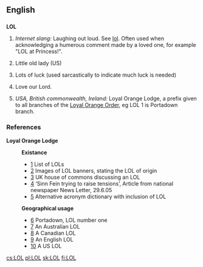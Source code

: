 ==English==

==={{Initialism}}===
{{wikipedia}}
'''LOL'''

# ''Internet slang:'' Laughing out loud.  See [[lol]].  Often used when acknowledging a humerous comment made by a loved one, for example "LOL at Princess!".
# {{rfv-sense}} Little old lady (US) <!--Um, where in US is this used? -->
# {{rfv-sense}} Lots of luck (used sarcastically to indicate much luck is needed)
# {{rfv-sense}} Love our Lord.
# ''USA, British commonwealth, Ireland:'' Loyal Orange Lodge, a prefix given to all branches of the [[Orange Order|Loyal Orange Order]], eg LOL 1 is Portadown branch.

===References===
'''Loyal Orange Lodge'''
:'''Existance'''
:*[http://www.newtownardsorange.org.uk/twelfth2002.htm] List of LOLs
:*[http://www.grandorange.org.uk/parades/orange_banners.html] Images of LOL banners, stating the LOL of origin
:*[http://www.publications.parliament.uk/pa/cm200304/cmhansrd/vo041118/text/41118w21.htm] UK house of commons discussing an LOL
:*[http://www.birw.org/Parades%202005.html#_edn20] ‘Sinn Fein trying to raise tensions’, Article from national newspaper News Letter, 29.6.05
:*[http://acronyms.thefreedictionary.com/Loyal+Orange+Lodge] Alternative  acronym dictionary with inclusion of LOL
:'''Geographical usage'''
:*[http://www.portadowndistrictlolno1.co.uk/] Portadown, LOL number one
:*[http://franksartor.org/wa/] An Australian LOL
:*[http://www.geocities.com/Athens/Olympus/3472/index.htm#tip] A Canadian LOL
:*[http://www.orangenet.org/lol66/] An English LOL
:*[http://www.orangenet.org/loiusa/] A US LOL


[[cs:LOL]]
[[pl:LOL]]
[[sk:LOL]]
[[fi:LOL]]